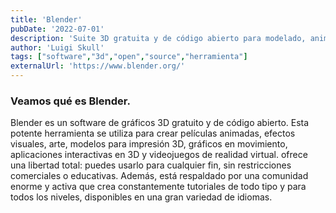 ```yaml
---
title: 'Blender'
pubDate: '2022-07-01'
description: 'Suite 3D gratuita y de código abierto para modelado, animación y renderizado profesional.'
author: 'Luigi Skull'
tags: ["software","3d","open","source","herramienta"]
externalUrl: 'https://www.blender.org/' 
---
```



### Veamos qué es Blender.


Blender es un software de gráficos 3D gratuito y de código abierto. Esta potente herramienta se utiliza para crear películas animadas, efectos visuales, arte, modelos para impresión 3D, gráficos en movimiento, aplicaciones interactivas en 3D y videojuegos de realidad virtual. ofrece una libertad total: puedes usarlo para cualquier fin, sin restricciones comerciales o educativas. Además, está respaldado por una comunidad enorme y activa que crea constantemente tutoriales de todo tipo y para todos los niveles, disponibles en una gran variedad de idiomas.

